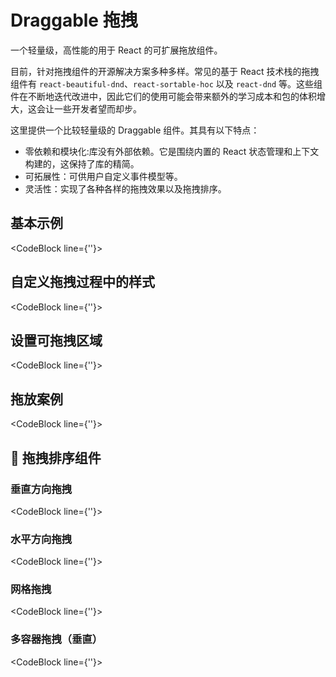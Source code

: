 # Draggable 拖拽

一个轻量级，高性能的用于 React 的可扩展拖放组件。

目前，针对拖拽组件的开源解决方案多种多样。常见的基于 React 技术栈的拖拽组件有 `react-beautiful-dnd`、`react-sortable-hoc` 以及 `react-dnd` 等。这些组件在不断地迭代改进中，因此它们的使用可能会带来额外的学习成本和包的体积增大，这会让一些开发者望而却步。

这里提供一个比较轻量级的 Draggable 组件。其具有以下特点：

- 零依赖和模块化:库没有外部依赖。它是围绕内置的 React 状态管理和上下文构建的，这保持了库的精简。
- 可拓展性：可供用户自定义事件模型等。
- 灵活性：实现了各种各样的拖拽效果以及拖拽排序。

## 基本示例

<CodeBlock line={''}>
  <Basic />
</CodeBlock>

## 自定义拖拽过程中的样式

<CodeBlock line={''}>
  <WithDragOverlay />
</CodeBlock>

## 设置可拖拽区域

<CodeBlock line={''}>
  <WithHandler />
</CodeBlock>

## 拖放案例

<CodeBlock line={''}>
  <Droppable />
</CodeBlock>

## 🌟 拖拽排序组件

### 垂直方向拖拽

<CodeBlock line={''}>
  <VerticalSortable />
</CodeBlock>

### 水平方向拖拽

<CodeBlock line={''}>
  <HorizenSortable />
</CodeBlock>

### 网格拖拽

<CodeBlock line={''}>
  <GridSortable />
</CodeBlock>

### 多容器拖拽（垂直）

<CodeBlock line={''}>
  <MultipleContainer />
</CodeBlock>
